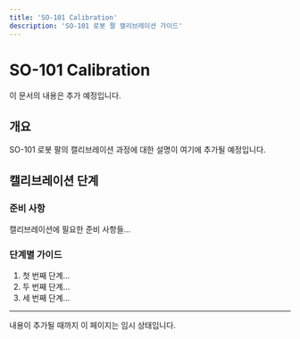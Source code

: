 ```yaml
---
title: 'SO-101 Calibration'
description: 'SO-101 로봇 팔 캘리브레이션 가이드'
---
```



# SO-101 Calibration

<Callout type="info">
이 문서의 내용은 추가 예정입니다.
</Callout>

## 개요

SO-101 로봇 팔의 캘리브레이션 과정에 대한 설명이 여기에 추가될 예정입니다.

## 캘리브레이션 단계

### 준비 사항

캘리브레이션에 필요한 준비 사항들...

### 단계별 가이드

1. 첫 번째 단계...
2. 두 번째 단계...
3. 세 번째 단계...

---

<Callout type="warning">
내용이 추가될 때까지 이 페이지는 임시 상태입니다.
</Callout>
